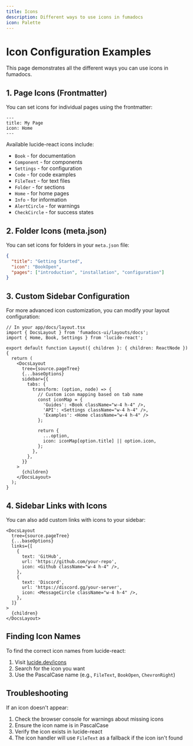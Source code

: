 ```yaml
---
title: Icons
description: Different ways to use icons in fumadocs
icon: Palette
---
```


# Icon Configuration Examples

This page demonstrates all the different ways you can use icons in fumadocs.

## 1. Page Icons (Frontmatter)

You can set icons for individual pages using the frontmatter:

```mdx
---
title: My Page
icon: Home
---
```

Available lucide-react icons include:
- `Book` - for documentation
- `Component` - for components
- `Settings` - for configuration
- `Code` - for code examples
- `FileText` - for text files
- `Folder` - for sections
- `Home` - for home pages
- `Info` - for information
- `AlertCircle` - for warnings
- `CheckCircle` - for success states

## 2. Folder Icons (meta.json)

You can set icons for folders in your `meta.json` file:

```json
{
  "title": "Getting Started",
  "icon": "BookOpen",
  "pages": ["introduction", "installation", "configuration"]
}
```

## 3. Custom Sidebar Configuration

For more advanced icon customization, you can modify your layout configuration:

```tsx
// In your app/docs/layout.tsx
import { DocsLayout } from 'fumadocs-ui/layouts/docs';
import { Home, Book, Settings } from 'lucide-react';

export default function Layout({ children }: { children: ReactNode }) {
  return (
    <DocsLayout 
      tree={source.pageTree} 
      {...baseOptions}
      sidebar={{
        tabs: {
          transform: (option, node) => {
            // Custom icon mapping based on tab name
            const iconMap = {
              'Guides': <Book className="w-4 h-4" />,
              'API': <Settings className="w-4 h-4" />,
              'Examples': <Home className="w-4 h-4" />
            };
            
            return {
              ...option,
              icon: iconMap[option.title] || option.icon,
            };
          },
        },
      }}
    >
      {children}
    </DocsLayout>
  );
}
```

## 4. Sidebar Links with Icons

You can also add custom links with icons to your sidebar:

```tsx
<DocsLayout
  tree={source.pageTree}
  {...baseOptions}
  links={[
    {
      text: 'GitHub',
      url: 'https://github.com/your-repo',
      icon: <Github className="w-4 h-4" />,
    },
    {
      text: 'Discord',
      url: 'https://discord.gg/your-server',
      icon: <MessageCircle className="w-4 h-4" />,
    },
  ]}
>
  {children}
</DocsLayout>
```

## Finding Icon Names

To find the correct icon names from lucide-react:
1. Visit [lucide.dev/icons](https://lucide.dev/icons)
2. Search for the icon you want
3. Use the PascalCase name (e.g., `FileText`, `BookOpen`, `ChevronRight`)

## Troubleshooting

If an icon doesn't appear:
1. Check the browser console for warnings about missing icons
2. Ensure the icon name is in PascalCase
3. Verify the icon exists in lucide-react
4. The icon handler will use `FileText` as a fallback if the icon isn't found
